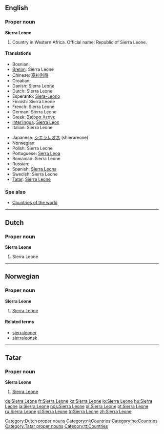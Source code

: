 ==English==

===Proper noun===
'''Sierra Leone'''

# Country in Western Africa. Official name: Republic of Sierra Leone.

====Translations====
{{top}}
*Bosnian: {{t-|bs|Sijera Leone|f}}
*[[Breton]]: Sierra Leone
*Chinese: [[塞拉利昂]]
*Croatian: {{t-|hr|Sijera Leone|f}}
*Danish: Sierra Leone
*Dutch: Sierra Leone
*Esperanto: [[Siera-Leono]]
*Finnish: Sierra Leone
*French: Sierra Leone {{f}}
*German: Sierra Leone
*Greek: [[Σιέρρα Λεόνε]] {{f}}
*[[Interlingua]]: [[Sierra Leon]]
*Italian: Sierra Leone {{f}}
{{mid}}
*Japanese: [[シエラレオネ]] (shierareone)
* Norwegian: {{t-|no|Sierra Leone}}
*Polish: Sierra Leone
*Portuguese: [[Serra Leoa]]
*Romanian: Sierra Leone
* Russian: {{t-|ru|Сьерра-Леоне|sc=Cyrl}}
*Spanish: [[Sierra Leona]]
*Swedish: Sierra Leone
*[[Tatar]]: [[Sierra Leone#Tatar|Sierra Leone]]
{{bottom}}

===See also===
* [[Countries of the world]]

----

==Dutch==

===Proper noun===
'''Sierra Leone'''

# Sierra Leone

[[Category:Dutch proper nouns]]
[[Category:nl:Countries]]

----

==Norwegian==

===Proper noun===
'''Sierra Leone'''

# [[#English|Sierra Leone]]

====Related terms====
*[[sierraleoner]]
*[[sierraleonsk]]

[[Category:no:Countries]]

----

==Tatar==

===Proper noun===
'''Sierra Leone'''

# [[Sierra Leone#English|Sierra Leone]]

[[Category:Tatar proper nouns]]
[[Category:tt:Countries]]

[[de:Sierra Leone]]
[[fr:Sierra Leone]]
[[ko:Sierra Leone]]
[[io:Sierra Leone]]
[[hu:Sierra Leone]]
[[ja:Sierra Leone]]
[[nds:Sierra Leone]]
[[pl:Sierra Leone]]
[[pt:Sierra Leone]]
[[ru:Sierra Leone]]
[[sl:Sierra Leone]]
[[tr:Sierra Leone]]
[[zh:Sierra Leone]]
